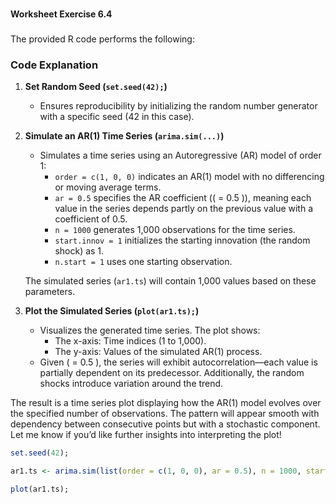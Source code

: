 ###
#### Worksheet Exercise 6.4
###


The provided R code performs the following:

### Code Explanation

1. **Set Random Seed (`set.seed(42);`)**  
   - Ensures reproducibility by initializing the random number generator with a specific seed (42 in this case).

2. **Simulate an AR(1) Time Series (`arima.sim(...)`)**  
   - Simulates a time series using an Autoregressive (AR) model of order 1:
     - `order = c(1, 0, 0)` indicates an AR(1) model with no differencing or moving average terms.
     - `ar = 0.5` specifies the AR coefficient (\( \phi = 0.5 \)), meaning each value in the series depends partly on the previous value with a coefficient of 0.5.
     - `n = 1000` generates 1,000 observations for the time series.
     - `start.innov = 1` initializes the starting innovation (the random shock) as 1.
     - `n.start = 1` uses one starting observation.

   The simulated series (`ar1.ts`) will contain 1,000 values based on these parameters.

3. **Plot the Simulated Series (`plot(ar1.ts);`)**  
   - Visualizes the generated time series. The plot shows:
     - The x-axis: Time indices (1 to 1,000).
     - The y-axis: Values of the simulated AR(1) process.
   - Given \( \phi = 0.5 \), the series will exhibit autocorrelation—each value is partially dependent on its predecessor. Additionally, the random shocks introduce variation around the trend.

The result is a time series plot displaying how the AR(1) model evolves over the specified number of observations. The pattern will appear smooth with dependency between consecutive points but with a stochastic component. Let me know if you'd like further insights into interpreting the plot!
```r

set.seed(42);

ar1.ts <- arima.sim(list(order = c(1, 0, 0), ar = 0.5), n = 1000, start.innov = 1, n.start = 1);
```

```r
plot(ar1.ts);
```
